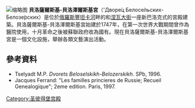 [[File:Spb_06-2012_Beloselsky_Palace.jpg|缩略图]]
'''貝洛薩爾斯基-貝洛澤爾斯基宮'''（'Дворе́ц Белосе́льских-Белозе́рских）是位於[[俄羅斯|俄羅斯]][[豐坦卡河|豐坦卡河]]畔的和[[涅瓦大街|涅瓦大街]]一座新巴洛克式的宮殿建築。貝洛薩爾斯基-貝洛澤爾斯基宮始建於1747年，在第一次世界大戰期間曾作為醫院使用，十月革命之後被蘇聯政府收為國有。現在貝洛薩爾斯基-貝洛澤爾斯基宮是一個文化設施，舉辦各類文藝演出活動。
==參考資料==
* Tselyadt M.P. ''Dvorets Beloselskikh-Belozerskikh''. SPb, 1996.
* Jacques Ferrand: "Les familles princieres de Russie; Recueil Genealogique"; 2eme edition.  Paris, 1997.

[[Category:圣彼得堡宫殿|Category:圣彼得堡宫殿]]